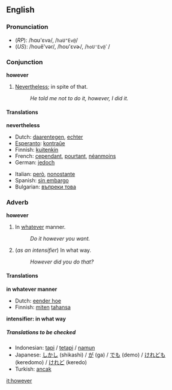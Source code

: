 ==English==
===Pronunciation===
*(''RP''): /hɑʊ'εvə/, /<tt>haU"Ev@</tt>/
*(''US''): /houĕ'vər/, /hoʊ'ɛvɚ/, /<tt>hoU'Ev@`</tt>/<!--please check the IPA and SAMPA-->

===Conjunction===
'''however'''

#[[Nevertheless]]; in spite of that.
#:''He told me not to do it, however, I did it.''

====Translations====

'''nevertheless'''
{{top}}
*Dutch: [[daarentegen]], [[echter]]
*[[Esperanto]]: [[kontraŭe]]
*Finnish: [[kuitenkin]]
*French: [[cependant]], [[pourtant]], [[néanmoins]]
*German: [[jedoch]]
{{mid}}
*Italian: [[però]], [[nonostante]]
*Spanish: [[sin embargo]]
*Bulgarian: [[въпреки това]]
{{bottom}}

===Adverb===
'''however'''

#In [[whatever]] manner.
#:''Do it however you want.''
#(''as an intensifier'') In what way.
#:''However did you do that?''

====Translations====

'''in whatever manner'''
{{top}}
*Dutch: [[eender hoe]]
*Finnish: [[miten]] [[tahansa]]
{{mid}}
{{bottom}}

'''intensifier: in what way'''
{{top}}
{{mid}}
{{bottom}}

=====Translations to be checked=====
<!--Remove this section once all of the translations below have been moved into the tables above.-->
{{checktrans}}

*Indonesian: [[tapi]] / [[tetapi]] / [[namun]]
*Japanese: [[しかし]] (shikashi) / [[が]] (ga) / [[でも]] (demo) / [[けれども]] (keredomo) / [[けれど]] (keredo)
*Turkish: [[ancak]]

[[it:however]]
